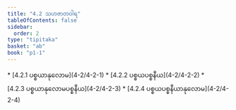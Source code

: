 ```yaml
---
title: "4.2 သဟဇာတဝါရ"
tableOfContents: false
sidebar:
  order: 2
type: "tipitaka"
basket: "ab"
book: "p1-1"
---
```



<DynamicBreadcrumb />



<TableOfContents book="p1-1" section="4.2">
* [4.2.1 ပစ္စယာနုလောမ](4-2/4-2-1)
* [4.2.2 ပစ္စယပစ္စနီယ](4-2/4-2-2)
* [4.2.3 ပစ္စယာနုလောမပစ္စနီယ](4-2/4-2-3)
* [4.2.4 ပစ္စယပစ္စနီယာနုလောမ](4-2/4-2-4)
</TableOfContents>